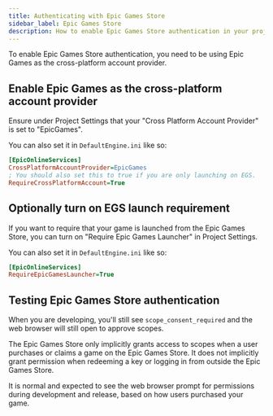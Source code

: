 ```yaml
---
title: Authenticating with Epic Games Store
sidebar_label: Epic Games Store
description: How to enable Epic Games Store authentication in your project.
---
```


To enable Epic Games Store authentication, you need to be using Epic Games as the cross-platform account provider.

## Enable Epic Games as the cross-platform account provider

Ensure under Project Settings that your "Cross Platform Account Provider" is set to "EpicGames".

You can also set it in `DefaultEngine.ini` like so:

```ini
[EpicOnlineServices]
CrossPlatformAccountProvider=EpicGames
; You should also set this to true if you are only launching on EGS.
RequireCrossPlatformAccount=True
```

## Optionally turn on EGS launch requirement

If you want to require that your game is launched from the Epic Games Store, you can turn on "Require Epic Games Launcher" in Project Settings.

You can also set it in `DefaultEngine.ini` like so:

```ini
[EpicOnlineServices]
RequireEpicGamesLauncher=True
```

## Testing Epic Games Store authentication

When you are developing, you'll still see `scope_consent_required` and the web browser will still open to approve scopes.

The Epic Games Store only implicitly grants access to scopes when a user purchases or claims a game on the Epic Games Store. It does not implicitly grant permission when redeeming a key or logging in from outside the Epic Games Store.

It is normal and expected to see the web browser prompt for permissions during development and release, based on how users purchased your game.